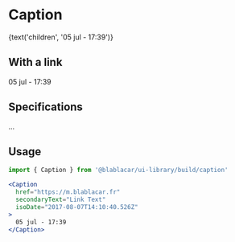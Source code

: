 

<Meta title="Text/Caption" />

# Caption

<Canvas>
  <Story name="Default">
    <Caption secondaryText="Secondary text" isoDate="2017-08-07T14:10:40.526Z">
      {text('children', '05 jul - 17:39')}
    </Caption>
  </Story>
</Canvas>

## With a link

<Canvas>
  <Story name="With a link">
    <Caption
      href="https://m.blablacar.fr"
      secondaryText="Link Text"
      isoDate="2017-08-07T14:10:40.526Z"
    >
      05 jul - 17:39
    </Caption>
  </Story>
</Canvas>

## Specifications

...

## Usage

```jsx
import { Caption } from '@blablacar/ui-library/build/caption'

<Caption
  href="https://m.blablacar.fr"
  secondaryText="Link Text"
  isoDate="2017-08-07T14:10:40.526Z"
>
  05 jul - 17:39
</Caption>
```

<ArgsTable of={Caption} />

